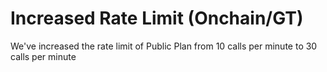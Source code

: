 # Increased Rate Limit (Onchain/GT)

We've increased the rate limit of Public Plan from 10 calls per minute to 30 calls per minute